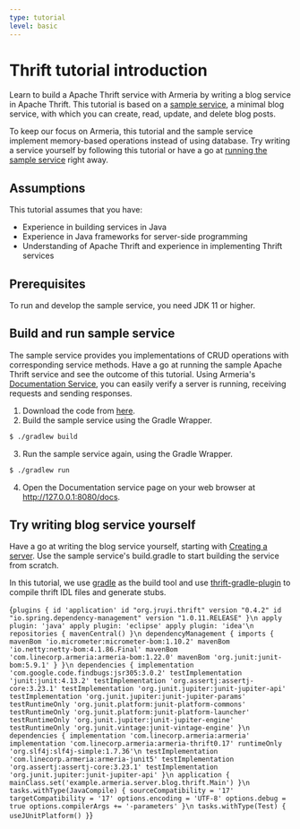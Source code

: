 ```yaml
---
type: tutorial
level: basic
---
```



# Thrift tutorial introduction

Learn to build a Apache Thrift service with Armeria by writing a blog service in Apache Thrift. This tutorial is based on a [sample service](https://github.com/line/armeria-examples/tree/master/tutorials/thrift), a minimal blog service, with which you can create, read, update, and delete blog posts.

To keep our focus on Armeria, this tutorial and the sample service implement memory-based operations instead of using database. Try writing a service yourself by following this tutorial or have a go at [running the sample service](#build-and-run-sample-service) right away.

## Assumptions

This tutorial assumes that you have:

- Experience in building services in Java
- Experience in Java frameworks for server-side programming
- Understanding of Apache Thrift and experience in implementing Thrift services

## Prerequisites

To run and develop the sample service, you need JDK 11 or higher.

## Build and run sample service

The sample service provides you implementations of CRUD operations with corresponding service methods. Have a go at running the sample Apache Thrift service and see the outcome of this tutorial.
Using Armeria's [Documentation Service](/docs/server-docservice), you can easily verify a server is running, receiving requests and sending responses.

1. Download the code from [here](https://github.com/line/armeria/tree/main/examples/tutorials/thrift).
2. Build the sample service using the Gradle Wrapper.
  ```bash
  $ ./gradlew build
  ```
3. Run the sample service again, using the Gradle Wrapper.
  ```bash
  $ ./gradlew run
  ```
4. Open the Documentation service page on your web browser at http://127.0.0.1:8080/docs.

## Try writing blog service yourself

Have a go at writing the blog service yourself, starting with [Creating a server](/tutorials/thrift/blog/create-server). Use the sample service's build.gradle to start building the service from scratch.

<Tip>

  In this tutorial, we use [gradle](https://gradle.org/) as the build tool and use [thrift-gradle-plugin](https://plugins.gradle.org/plugin/org.jruyi.thrift) to compile thrift IDL files and generate stubs.

</Tip>

<CodeBlock language="groovy" filename="build.gradle">{`
plugins {
    id 'application'
    id "org.jruyi.thrift" version "0.4.2"
    id "io.spring.dependency-management" version "1.0.11.RELEASE"
}\n
apply plugin: 'java'
apply plugin: 'eclipse'
apply plugin: 'idea'\n
repositories {
    mavenCentral()
}\n
dependencyManagement {
    imports {
        mavenBom 'io.micrometer:micrometer-bom:1.10.2'
        mavenBom 'io.netty:netty-bom:4.1.86.Final'
        mavenBom 'com.linecorp.armeria:armeria-bom:1.22.0'
        mavenBom 'org.junit:junit-bom:5.9.1'
    }
}\n
dependencies {
  implementation 'com.google.code.findbugs:jsr305:3.0.2'
  testImplementation 'junit:junit:4.13.2'
  testImplementation 'org.assertj:assertj-core:3.23.1'
  testImplementation 'org.junit.jupiter:junit-jupiter-api'
  testImplementation 'org.junit.jupiter:junit-jupiter-params'
  testRuntimeOnly 'org.junit.platform:junit-platform-commons'
  testRuntimeOnly 'org.junit.platform:junit-platform-launcher'
  testRuntimeOnly 'org.junit.jupiter:junit-jupiter-engine'
  testRuntimeOnly 'org.junit.vintage:junit-vintage-engine'
}\n
dependencies {
    implementation 'com.linecorp.armeria:armeria'
    implementation 'com.linecorp.armeria:armeria-thrift0.17'
    runtimeOnly 'org.slf4j:slf4j-simple:1.7.36'\n
    testImplementation 'com.linecorp.armeria:armeria-junit5'
    testImplementation 'org.assertj:assertj-core:3.23.1'
    testImplementation 'org.junit.jupiter:junit-jupiter-api'
}\n
application {
    mainClass.set('example.armeria.server.blog.thrift.Main')
}\n
tasks.withType(JavaCompile) {
    sourceCompatibility = '17'
    targetCompatibility = '17'
    options.encoding = 'UTF-8'
    options.debug = true
    options.compilerArgs += '-parameters'
}\n
tasks.withType(Test) {
    useJUnitPlatform()
}
`}</CodeBlock>

